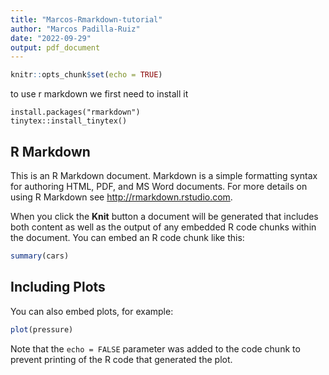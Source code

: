 ```yaml
---
title: "Marcos-Rmarkdown-tutorial"
author: "Marcos Padilla-Ruiz"
date: "2022-09-29"
output: pdf_document
---
```


```r
knitr::opts_chunk$set(echo = TRUE)
```
to use r markdown we first need to install it


```
install.packages("rmarkdown")
tinytex::install_tinytex()
```

## R Markdown

This is an R Markdown document. Markdown is a simple formatting syntax for authoring HTML, PDF, and MS Word documents. For more details on using R Markdown see <http://rmarkdown.rstudio.com>.

When you click the **Knit** button a document will be generated that includes both content as well as the output of any embedded R code chunks within the document. You can embed an R code chunk like this:

```r
summary(cars)
```

## Including Plots

You can also embed plots, for example:

```r
plot(pressure)
```

Note that the `echo = FALSE` parameter was added to the code chunk to prevent printing of the R code that generated the plot.
